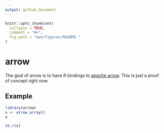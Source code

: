 ```yaml
---
output: github_document
---
```


<!-- README.md is generated from README.Rmd. Please edit that file -->

```r
knitr::opts_chunk$set(
  collapse = TRUE,
  comment = "#>",
  fig.path = "man/figures/README-"
)
```
# arrow

The goal of arrow is to have R bindings to [apache
arrow](https://arrow.apache.org). This is just a proof of concept right now.

## Example

```r
library(arrow)
x <- arrow_array()
x

to_r(x)
```
